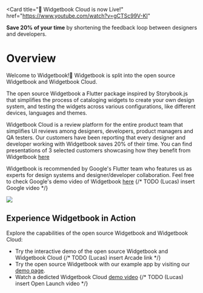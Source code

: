 <Card
  title="🎉 Widgetbook Cloud is now Live!"
  href="https://www.youtube.com/watch?v=gCTSc99V-KI"
>
  **Save 20% of your time** by shortening the feedback loop between designers
  and developers.
</Card>

# Overview

Welcome to Widgetbook!👋 Widgetbook is split into the open source Widgetbook and Widgetbook Cloud.

The open source Widgetbook a Flutter package inspired by Storybook.js that simplifies the process of cataloging widgets to create your own design system, and testing the widgets across various configurations, like different devices, languages and themes.

Widgetbook Cloud is a review platform for the entire product team that simplifies UI reviews among designers, developers, product managers and QA testers. Our customers have been reporting that every designer and developer working with Widgetbook saves 20% of their time. You can find presentations of 3 selected customers showcasing how they benefit from Widgetbook [here](xyz)

Widgetbook is recommended by Google's Flutter team who features us as experts for design systems and designer/developer collaboration. Feel free to check Google's demo video of Widgetbook [here](xyz)
{/* TODO (Lucas) insert Google video */}

<Image src="/assets/screenshots/widgetbook.png" zoom />

## Experience Widgetbook in Action

Explore the capabilities of the open source Widgetbook and Widgetbook Cloud:

- Try the interactive demo of the open source Widgetbook and Widgetbook Cloud
  {/* TODO (Lucas) insert Arcade link */}
- Try the open source Widgetbook with our example app by visiting our [demo page](https://demo.widgetbook.io).
- Watch a dedicted Widgetbook Cloud [demo video](https://demo.widgetbook.io)
  {/* TODO (Lucas) insert Open Launch video */}
